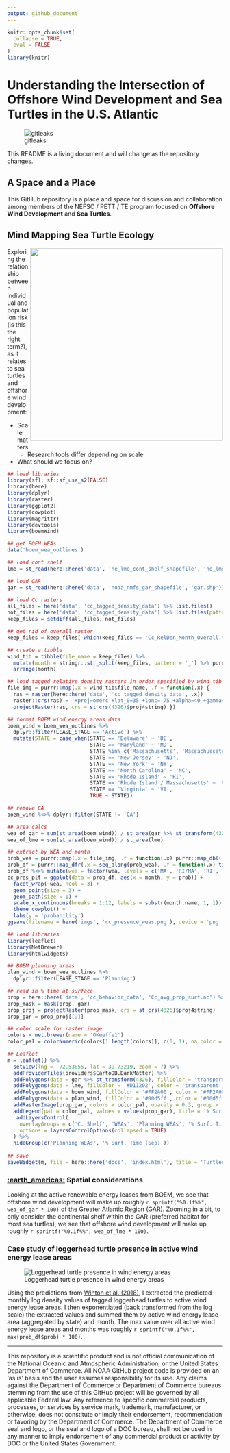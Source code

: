 ```yaml
---
output: github_document
---
```


<!-- README.md is generated from README.Rmd. Please edit that file -->

```r
knitr::opts_chunk$set(
  collapse = TRUE,
  eval = FALSE
)
library(knitr)
```

# Understanding the Intersection of Offshore Wind Development and Sea Turtles in the U.S. Atlantic

![gitleaks](https://github.com/jmhatch-NOAA/READ-PSB-TE-Wind/actions/workflows/secretScan.yml/badge.svg)

This README is a living document and will change as the repository changes.

## A Space and a Place

This GitHub repository is a place and space for discussion and collaboration among members of the NEFSC / PETT / TE program focused on **Offshore Wind Development** and **Sea Turtles**.

## Mind Mapping Sea Turtle Ecology

<img align="right" src="imgs/mind_map_te_wind.png" width="450">

Exploring the relationship between individual and population risk (is this the right term?), as it relates to sea turtles and offshore wind development:

* Scale matters
    * Research tools differ depending on scale
* What should we focus on?

```r
## load libraries
library(sf); sf::sf_use_s2(FALSE)
library(here)
library(dplyr)
library(raster)
library(ggplot2)
library(cowplot)
library(magrittr)
library(devtools)
library(boemWind)

## get BOEM WEAs
data('boem_wea_outlines')

## load cont shelf
lme = st_read(here::here('data', 'ne_lme_cont_shelf_shapefile', 'ne_lme_cont_shelf.shp'))

## load GAR
gar = st_read(here::here('data', 'noaa_nmfs_gar_shapefile', 'gar.shp'))

## load Cc rasters
all_files = here('data', 'cc_tagged_density_data') %>% list.files()
not_files = here('data', 'cc_tagged_density_data') %>% list.files(pattern = '*_Cubic')
keep_files = setdiff(all_files, not_files)

## get rid of overall raster
keep_files = keep_files[-which(keep_files == 'Cc_RelDen_Month_Overall.tif')]

## create a tibble 
wind_tib = tibble(file_name = keep_files) %>% 
  mutate(month = stringr::str_split(keep_files, pattern = '_') %>% purrr::map_chr(., 4) %>% tools::file_path_sans_ext() %>% factor(., levels = month.name)) %>% 
  arrange(month) 

## load tagged relative density rasters in order specified by wind_tib
file_img = purrr::map(.x = wind_tib$file_name, .f = function(.x) {
  ras = raster(here::here('data', 'cc_tagged_density_data', .x))
  raster::crs(ras) = '+proj=omerc +lat_0=35 +lonc=-75 +alpha=40 +gamma=40 +k=0.9996 +x_0=0 +y_0=0 +datum=NAD83 +units=m +no_defs'
  projectRaster(ras, crs = st_crs(4326)$proj4string) })

## format BOEM wind energy areas data
boem_wind = boem_wea_outlines %>% 
  dplyr::filter(LEASE_STAGE == 'Active') %>% 
  mutate(STATE = case_when(STATE == 'Delaware' ~ 'DE',
                           STATE == 'Maryland' ~ 'MD', 
                           STATE %in% c('Massachusetts', 'Massachussets') ~ 'MA',
                           STATE == 'New Jersey' ~ 'NJ',
                           STATE == 'New York' ~ 'NY',
                           STATE == 'North Carolina' ~ 'NC',
                           STATE == 'Rhode Island' ~ 'RI',
                           STATE == 'Rhode Island / Massachusetts' ~ 'RI/MA',
                           STATE == 'Virginia' ~ 'VA',
                           TRUE ~ STATE))

## remove CA
boem_wind %<>% dplyr::filter(STATE != 'CA')

## area calcs
wea_of_gar = sum(st_area(boem_wind)) / st_area(gar %>% st_transform(4326))
wea_of_lme = sum(st_area(boem_wind)) / st_area(lme)

## extract by WEA and month
prob_wea = purrr::map(.x = file_img, .f = function(.x) purrr::map_dbl(.x = raster::extract(.x, boem_wind %>% as_Spatial()), .f = function(.y) sum(exp(ifelse(is.null(.y), NA, .y)))))
prob_df = purrr::map_dfr(.x = seq_along(prob_wea), .f = function(.x) tibble(wea = boem_wind$STATE, month = .x, month_abb = month.name[.x], prob = prob_wea[[.x]]))
prob_df %<>% mutate(wea = factor(wea, levels = c('MA', 'RI/MA', 'RI', 'NY', 'NY/NJ', 'NJ', 'DE', 'MD', 'VA', 'NC'))) %>% group_by(wea, month, month_abb) %>% summarize(prob = sum(prob, na.rm = TRUE))
cc_pres_plt = ggplot(data = prob_df, aes(x = month, y = prob)) + 
  facet_wrap(~wea, ncol = 3) + 
  geom_point(size = 3) + 
  geom_path(size = 1) +
  scale_x_continuous(breaks = 1:12, labels = substr(month.name, 1, 1)) + 
  theme_cowplot() + 
  labs(y = 'probability')
ggsave(filename = here('imgs', 'cc_presence_weas.png'), device = 'png', bg = 'white', plot = cc_pres_plt, width = 7, height = 7, units = 'in')
```

```r
## load libraries
library(leaflet)
library(MetBrewer)
library(htmlwidgets)

## BOEM planning areas
plan_wind = boem_wea_outlines %>% 
  dplyr::filter(LEASE_STAGE == 'Planning')

## read in % time at surface
prop = here::here('data', 'cc_behavior_data', 'Cc_avg_prop_surf.nc') %>% raster::stack()
prop_mask = mask(prop, gar)
prop_proj = projectRaster(prop_mask, crs = st_crs(4326)$proj4string) 
prop_gar = prop_proj[[9]]

## color scale for raster image
colors = met.brewer(name = 'OKeeffe1')
color_pal = colorNumeric(colors[1:length(colors)], c(0, 1), na.color = 'transparent', reverse = TRUE)

## Leaflet
m = leaflet() %>% 
  setView(lng = -72.53855, lat = 39.73219, zoom = 7) %>%
  addProviderTiles(providers$CartoDB.DarkMatter) %>%
  addPolygons(data = gar %>% st_transform(4326), fillColor = 'transparent', color = '#D11202', popup = 'Greater Atlantic Region') %>%
  addPolygons(data = lme, fillColor = '#D11202', color = 'transparent', popup = 'Continental Shelf', group = 'C. Shelf') %>%
  addPolygons(data = boem_wind, fillColor = '#FF2A00', color = '#FF2A00', popup = ~LEASE_NUMBER_COMPANY, group = 'WEAs') %>%
  addPolygons(data = plan_wind, fillColor = '#00d5ff', color = '#00d5ff', popup = ~ADDITIONAL, group = 'Planning WEAs') %>%
  addRasterImage(prop_gar, colors = color_pal, opacity = 0.3, group = '% Surf. Time (Sep)') %>%
  addLegend(pal = color_pal, values = values(prop_gar), title = '% Surface Time', group = '% Surf. Time (Sep)') %>% 
   addLayersControl(
    overlayGroups = c('C. Shelf', 'WEAs', 'Planning WEAs', '% Surf. Time (Sep)'),
    options = layersControlOptions(collapsed = TRUE)
  ) %>% 
  hideGroup(c('Planning WEAs', '% Surf. Time (Sep)'))
            
## save
saveWidget(m, file = here::here('docs', 'index.html'), title = 'Turtles & Wind')
```

### [:earth_americas:](https://jmhatch-noaa.github.io/READ-PSB-TE-Wind/) Spatial considerations 

Looking at the active renewable energy leases from BOEM, we see that offshore wind development will make up roughly `r sprintf("%0.1f%%", wea_of_gar * 100)` of the Greater Atlantic Region (GAR). Zooming in a bit, to only consider the continental shelf within the GAR (preferred habitat for most sea turtles), we see that offshore wind development will make up roughly `r sprintf("%0.1f%%", wea_of_lme * 100)`.

### Case study of loggerhead turtle presence in active wind energy lease areas

![Loggerhead turtle presence in wind energy areas](./imgs/cc_presence_weas.png)

Using the predictions from [Winton et al. (2018)](https://www.int-res.com/abstracts/meps/v586/p217-232/), I extracted the predicted monthly log density values of tagged loggerhead turtles to active wind energy lease areas. I then exponentiated (back transformed from the log scale) the extracted values and summed them by active wind energy lease area (aggregated by state) and month. The max value over all active wind energy lease areas and months was roughly `r sprintf("%0.1f%%", max(prob_df$prob) * 100)`.

---
This repository is a scientific product and is not official communication of the National Oceanic and Atmospheric Administration, or the United States Department of Commerce. All NOAA GitHub project code is provided on an ‘as is’ basis and the user assumes responsibility for its use. Any claims against the Department of Commerce or Department of Commerce bureaus stemming from the use of this GitHub project will be governed by all applicable Federal law. Any reference to specific commercial products, processes, or services by service mark, trademark, manufacturer, or otherwise, does not constitute or imply their endorsement, recommendation or favoring by the Department of Commerce. The Department of Commerce seal and logo, or the seal and logo of a DOC bureau, shall not be used in any manner to imply endorsement of any commercial product or activity by DOC or the United States Government.
